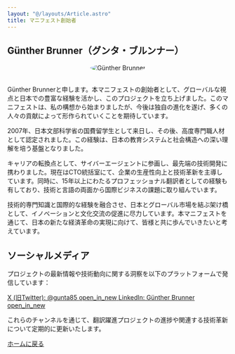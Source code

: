 ```yaml
---
layout: "@/layouts/Article.astro"
title: マニフェスト創始者
---
```



<PageHeadline title={frontmatter.title} />

## Günther Brunner（グンタ・ブルンナー）

<div style="display: flex; justify-content: center;">
  <Image
    src="https://avatars.githubusercontent.com/u/657059?v=4"
    alt="Günther Brunner"
    width={200}
    height={200}
    style="border-radius: 50%; margin-bottom: 1rem;"
  />
</div>


Günther Brunnerと申します。本マニフェストの創始者として、グローバルな視点と日本での豊富な経験を活かし、このプロジェクトを立ち上げました。このマニフェストは、私の構想から始まりましたが、今後は独自の進化を遂げ、多くの人々の貢献によって形作られていくことを期待しています。

2007年、日本文部科学省の国費留学生として来日し、その後、高度専門職人材として認定されました。この経験は、日本の教育システムと社会構造への深い理解を培う基盤となりました。

キャリアの転換点として、サイバーエージェントに参画し、最先端の技術開発に携わりました。現在はCTO統括室にて、企業の生産性向上と技術革新を主導しています。同時に、15年以上にわたるプロフェッショナル翻訳者としての経験も有しており、技術と言語の両面から国際ビジネスの課題に取り組んでいます。

技術的専門知識と国際的な経験を融合させ、日本とグローバル市場を結ぶ架け橋として、イノベーションと文化交流の促進に尽力しています。本マニフェストを通じて、日本の新たな経済革命の実現に向けて、皆様と共に歩んでいきたいと考えています。

## ソーシャルメディア

プロジェクトの最新情報や技術動向に関する洞察を以下のプラットフォームで発信しています：

<a href="https://x.com/gunta85" target="_blank" rel="noopener noreferrer">
  X (旧Twitter): @gunta85 <span class="material-icons-sharp">open_in_new</span>
</a>

<a href="https://www.linkedin.com/in/gunta/" target="_blank" rel="noopener noreferrer">
  LinkedIn: Günther Brunner <span class="material-icons-sharp">open_in_new</span>
</a>

これらのチャンネルを通じて、翻訳躍進プロジェクトの進捗や関連する技術革新について定期的に更新いたします。


[ホームに戻る](/)